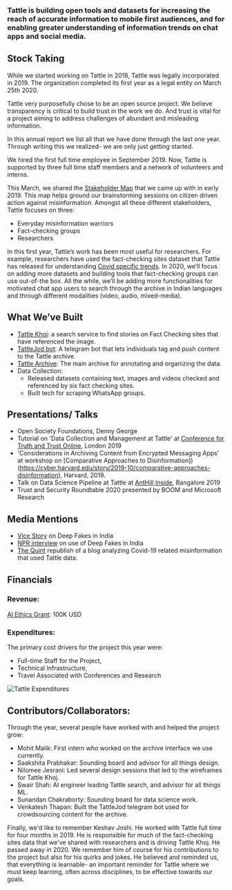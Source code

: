 ### Tattle is building open tools and datasets for increasing the reach of accurate information to mobile first audiences, and for enabling greater understanding of information trends on chat apps and social media. 


## Stock Taking

While we started working on Tattle in 2018, Tattle was legally incorporated in 2019. The organization completed its first year as a legal entity on March 25th 2020. 

Tattle very purposefully chose to be an open source project. We believe transparency is critical to build trust in the work we do. And trust is vital for a project aiming to address challenges of abundant and misleading information. 

In this annual report we list all that we have done through the last one year. Through writing this we realized- we are only just getting started. 


We hired the first full time employee in September 2019. Now, Tattle is supported by three full time staff members and a network of volunteers and interns. 

This March, we shared the [Stakeholder Map](https://tattle-media.s3.amazonaws.com/stakeholder_map.png) that we came up with in early 2019. This map helps ground our brainstorming sessions on citizen driven action against misinformation. Amongst all these different stakeholders, Tattle focuses on three:
  * Everyday misinformation warriors
  * Fact-checking groups
  * Researchers

In this first year, Tattle’s work has been most useful for researchers. For example, researchers have used the fact-checking sites dataset that Tattle has released for understanding [Covid specific trends](http://joyojeet.people.si.umich.edu/an-archive-of-covid-19-related-fake-news-in-india/). In 2020, we’ll focus on adding more datasets and building tools that fact-checking groups can use out-of-the box. All the while, we’ll be adding more functionalities for motivated chat app users to search through the archive in Indian languages and through different modalities (video, audio, mixed-media). 



## What We’ve Built
* [Tattle Khoj](https://services.tattle.co.in/khoj/): a search service to find stories on Fact Checking sites that have referenced the image.
* [TattleJod bot](https://t.me/TattleJodBot): A telegram bot that lets individuals tag and push content to the Tattle archive.
* [Tattle Archive](http://shell.tattle.co.in/): The main archive for annotating and organizing the data. 
* Data Collection:
  * Released datasets containing text, images and videos checked and referenced by six fact checking sites.
  * Built tech for scraping WhatsApp groups. 



## Presentations/ Talks
* Open Society Foundations, Denny George
* Tutorial on 'Data Collection and Management at Tattle' at [Conference for Truth and Trust Online](https://truthandtrustonline.com/proceedings/), London 2019
* 'Considerations in Archiving Content from Encrypted Messaging Apps' at workshop on [Comparative Approaches to Disinformation])(https://cyber.harvard.edu/story/2019-10/comparative-approaches-disinformation), Harvard, 2019. 
* Talk on Data Science Pipeline at Tattle at [AntHill Inside](https://hasgeek.com/anthillinside/2019/proposals/open-source-tools-and-archive-for-tackling-misinfo-5aPqKSt1xKbijfDRA7Yexx), Bangalore 2019
* Trust and Security Roundtable 2020 presented by BOOM and Microsoft Research



## Media Mentions
* [Vice Story](https://www.vice.com/en_in/article/jgedjb/the-first-use-of-deepfakes-in-indian-election-by-bjp) on Deep Fakes in India
* [NPR interview](https://www.npr.org/2020/02/22/808536082/troll-watch-deep-fakes-in-indian-elections) on use of Deep Fakes in India
* [The Quint](https://www.thequint.com/news/webqoof/increase-in-communal-tone-in-covid-19-fake-news-in-india-study) republish of a blog analyzing Covid-19 related misinformation that used Tattle data.


## Financials

  ### Revenue: 	
  [AI Ethics Grant](https://aiethicsinitiative.org/news/2019/3/12/announcing-the-winners-of-the-ai-and-the-news-open-challenge): 100K USD

  ### Expenditures:       
  The primary cost drivers for the project this year were:
  * Full-time Staff for the Project, 
  * Technical Infrastructure, 
  * Travel Associated with Conferences and Research

![Tattle Expenditures](https://raw.githubusercontent.com/tattle-made/website/master/src/images/Tattle%20Exp%20FY%202019-2020.png)

## Contributors/Collaborators:
Through the year, several people have worked with and helped the project grow:
* Mohit Malik: First intern who worked on the archive interface we use currently.
* Saakshita Prabhakar: Sounding board and advisor for all things design.
* Nilomee Jesrani: Led several design sessions that led to the wireframes for Tattle Khoj.
* Swair Shah: AI engineer leading Tattle search, and advisor for all things ML.
* Sunandan Chakraborty: Sounding board for data science work. 
* Venkatesh Thapan: Built the TattleJod telegram bot used for crowdsourcing content for the archive. 

Finally, we'd like to remember Keshav Joshi. He worked with Tattle full time for four months in 2019. He is responsible for much of the fact-checking sites data that we've shared with researchers and is driving Tattle Khoj. He passed away in 2020. We remember him of course for his contributions to the project but also for his quirks and jokes. He believed and reminded us, that everything is learnable- an important reminder for Tattle where we must keep learning, often across disciplines, to be effective towards our goals. 
